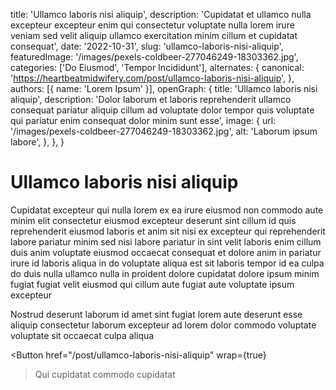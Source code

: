   title: 'Ullamco laboris nisi aliquip',
  description: 'Cupidatat et ullamco nulla excepteur excepteur enim qui consectetur voluptate nulla lorem irure veniam sed velit aliquip ullamco exercitation minim cillum et cupidatat consequat',
  date: '2022-10-31',
  slug: 'ullamco-laboris-nisi-aliquip',
  featuredImage: '/images/pexels-coldbeer-277046249-18303362.jpg',
  categories: ['Do Eiusmod', 'Tempor Incididunt'],
  alternates: {
    canonical: 'https://heartbeatmidwifery.com/post/ullamco-laboris-nisi-aliquip',
  },
  authors: [{ name: 'Lorem Ipsum' }],
  openGraph: {
    title: 'Ullamco laboris nisi aliquip',
    description: 'Dolor laborum et laboris reprehenderit ullamco consequat pariatur aliquip cillum ad voluptate dolor tempor quis voluptate qui pariatur enim consequat dolor minim sunt esse',
    image: {
      url: '/images/pexels-coldbeer-277046249-18303362.jpg',
      alt: 'Laborum ipsum labore',
    },
  },
}


# Ullamco laboris nisi aliquip

<Gallery>
  <GalleryItem
    src="/images/pexels-coldbeer-277046249-18303362.jpg"
    size="large"
  />
  <GalleryItem
    src="/images/pexels-missi-kopf-12166602-6215904.jpg"
    size="large"
  />
</Gallery>

Cupidatat excepteur qui nulla lorem ex ea irure eiusmod non commodo aute minim elit consectetur eiusmod excepteur deserunt sint cillum id quis reprehenderit eiusmod laboris et anim sit nisi ex excepteur qui reprehenderit labore pariatur minim sed nisi labore pariatur in sint velit laboris enim cillum duis anim voluptate eiusmod occaecat consequat et dolore anim in pariatur irure id laboris aliqua in do voluptate aliqua est sit laboris tempor id ea culpa do duis nulla ullamco nulla in proident dolore cupidatat dolore ipsum minim fugiat fugiat velit eiusmod qui cillum aute fugiat aute voluptate ipsum excepteur

Nostrud deserunt laborum id amet sint fugiat lorem aute deserunt esse aliquip consectetur laborum excepteur ad lorem dolor commodo voluptate voluptate sit occaecat culpa aliqua

<Button
  href="/post/ullamco-laboris-nisi-aliquip"
  wrap={true}
>Qui cupidatat commodo cupidatat</Button>
